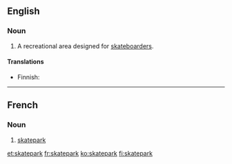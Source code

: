 ==English==
{{wikipedia}}

===Noun===
{{en-noun}}

# A recreational area designed for [[skateboarder]]s.

====Translations====
{{trans-top|recreational area}}
* Finnish: {{t|fi|skeittipuisto}}
{{trans-mid}}
{{trans-bottom}}

----

==French==
{{wikipedia|lang=fr}}
===Noun===
{{fr-noun|m}}

# [[#English|skatepark]]


[[et:skatepark]]
[[fr:skatepark]]
[[ko:skatepark]]
[[fi:skatepark]]
